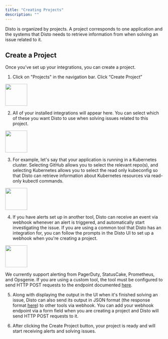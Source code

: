 ```yaml
---
title: "Creating Projects"
description: ""
---
```


Disto is organized by projects. A project corresponds to one application and the systems that Disto needs to retrieve information from when solving an issue related to it.

## Create a Project

Once you’ve set up your integrations, you can create a project.

1. Click on "Projects" in the navigation bar. Click “Create Project”

<img height="70" src="/images/create_project.png" />

2. All of your installed integrations will appear here. You can select which of these you want Disto to use when solving issues related to this project.

<img height="70" src="/images/project_form.png" />

3. For example, let's say that your application is running in a Kubernetes cluster. Selecting GitHub allows you to select the relevant repo(s), and selecting Kubernetes allows you to select the read only kubeconfig so that Disto can retrieve information about Kubernetes resources via read-only kubectl commands.

<img height="70" src="/images/project_form_2.png" />

4. If you have alerts set up in another tool, Disto can receive an event via webhook whenever an alert is triggered, and automatically start investigating the issue. If you are using a common tool that Disto has an integration for, you can follow the prompts in the Disto UI to set up a webhook when you're creating a project. 

<img height="70" src="/images/webhook_instructions.png" />

We currently support alerting from PagerDuty, StatusCake, Prometheus, and Opsgenie. If you are using a custom tool, the tool must be configured to send HTTP POST requests to the endpoint documented [here](api-reference/endpoints/issues/create_issue).

5. Along with displaying the output in the UI when it's finished solving an issue, Disto can also send its output in JSON format (the response format [here](api-reference/endpoints/issues/get_issue)) to other tools via webhook. You can add your webhook endpoint via a form field when you are creating a project and Disto will send HTTP POST requests to it.

6. After clicking the Create Project button, your project is ready and will start receiving alerts and solving issues.
